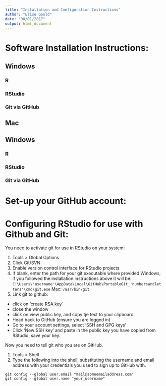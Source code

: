 ```yaml
---
title: "Installation and Configuration Instructions"
author: "Elise Gould"
date: "30/01/2017"
output: html_document
---
```




# Software Installation Instructions:

## Windows

### R

### RStudio

### Git via GitHub

## Mac

## Windows

### R

### RStudio

### Git via GitHub

# Set-up your GitHub account:

# Configuring RStudio for use with Github and Git:

You need to activate git for use in RStudio on your system:

1. Tools > Global Options
2. Click Git/SVN
3. Enable version control interface for RStudio projects
4. If blank, enter the path for your git executable where provided
Windows, if you followed the installation instructions above it will be:
`C:\Users\'username'\AppData\Local\GitHub\PortableGit_'numbersandletters'\cmd\git.exe`
Mac:
`/usr/bin/git`
5. Link git to github:
- click on 'create RSA key'
- close the window
- click on view public key, and copy tje text to your clipboard.
- Head back to GitHub (ensure you are logged in)
- Go to your account settings, select 'SSH and GPG keys'
- Click 'New SSH key' and paste in the public key you have copied from RStudio, save your key.

Now you need to tell git who you are on GitHub.

1. Tools > Shell
2. Type the following into the shell, substituting the username and email address with your credentials you used to sign up to GitHub with.

```
git config --global user.email "mail@someemailaddress.com"
git config --global user.name "your_username"
```
